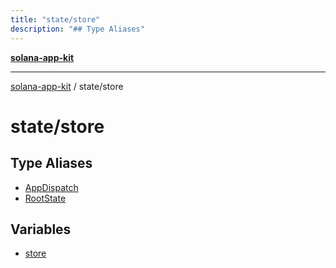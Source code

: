```yaml
---
title: "state/store"
description: "## Type Aliases"
---
```


[**solana-app-kit**](../../README.mdx)

***

[solana-app-kit](../../README.mdx) / state/store

# state/store

## Type Aliases

- [AppDispatch](type-aliases/AppDispatch.mdx)
- [RootState](type-aliases/RootState.mdx)

## Variables

- [store](variables/store.mdx)
